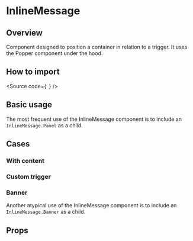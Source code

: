 

<Meta of={Stories} />

# InlineMessage

## Overview

Component designed to position a container in relation to a trigger. It uses the Popper component under the hood.

## How to import

<Source
  code={`
`}
/>

## Basic usage

The most frequent use of the InlineMessage component is to include an `InlineMessage.Panel` as a child.

<Canvas of={Stories.Base} />

## Cases

### With content

<Canvas of={CaseStories.WithContent} />

### Custom trigger

<Canvas of={CaseStories.CustomTriggerIcon} />

### Banner

Another atypical use of the InlineMessage component is to include an `InlineMessage.Banner` as a child.

<Canvas of={CaseStories.Banner} />

## Props

<ArgTypes of={Stories} />
